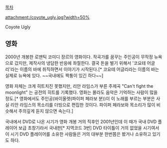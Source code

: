 [[목차]]

attachment:/coyote_ugly.jpg?width=50%

Coyote Ugly

== 영화 ==
2000년 개봉한 로맨틱 코미디 장르의 영화이다. 작곡가를 꿈꾸는 주인공이 무작정 뉴욕으로 갔지만, 제작사의 냉담한 반응에 좌절한다. 결국 돈을 벌기 위해서 '코요테 어글리'라는 이름의 바에 취직하면서 이야기가 시작된다.[* 코요테 어글리라는 이름의 바는 실제로 뉴욕에 있다. ~~국내에도 짝퉁이 있긴 하다~~]

영화 자체는 크게 히트치진 못했지만, 리안 라임스가 부른 주제곡 "Can't fight the moonlight" 는 공전의 히트를 기록했다. 영화는 몰라도 음악은 기억하는 사람이 많을 정도.[* 영화에서도 주인공(바이올렛(파이퍼 페라보 분))이 이 노래를 부르는 부분은 사실 리안 라임스의 목소리를 더빙으로 편집한 것이다. 파이퍼 페라보와 목소리가 많이 비슷해서 주의깊게 듣지 않으면 속는다.]

{{{#!html
<object width="420" height="315"><param name="movie" value="//www.youtube-nocookie.com/v/bx3s99FNXzI?version=3&amp;hl=ko_KR"></param><param name="allowFullScreen" value="true"></param><param name="allowscriptaccess" value="always"></param><embed src="//www.youtube-nocookie.com/v/bx3s99FNXzI?version=3&amp;hl=ko_KR" type="application/x-shockwave-flash" width="420" height="315" allowscriptaccess="always" allowfullscreen="true"></embed></object>
}}}

국내에서 DVD로 나온 시기가 영화 개봉 거의 직후인 2001년인데 이 때가 국내 DVD 플레이어 보급 초창기라서 국내판[* 지역코드 3번] DVD 타이틀이 거의 없었을 시기여서 이 시기 DVD 플레이어를 소유한 사람들은 거의 대부분 한번쯤은 봤거나 소유하고 있기도 하다.
